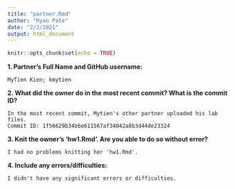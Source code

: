 ```yaml
---
title: "partner.Rmd"
author: "Ryan Pate"
date: "2/2/2021"
output: html_document
---
```


```r
knitr::opts_chunk$set(echo = TRUE)
```

**1. Partner's Full Name and GitHub username:**

    MyTien Kien; kmytien
    
**2. What did the owner do in the most recent commit? What is the commit ID?**

    In the most recent commit, Mytien's other partner uploaded his lab files.
    Commit ID: 1f56629b34b6e611567af34042a8b3d44de23324
    
**3. Knit the owner's 'hw1.Rmd'. Are you able to do so without error?**

    I had no problems knitting her 'hw1.Rmd'.
    
**4. Include any errors/difficulties:**
  
    I didn't have any significant errors or difficulties.

    